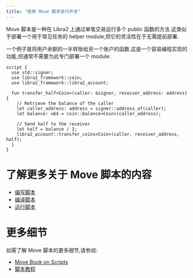 ```yaml
---
title: "使用 Move 脚本进行开发"
---
```


Move 脚本是一种在 Libra2 上通过单笔交易运行多个 public 函数的方法.这类似于部署一个用于常见任务的 helper module,但它的灵活性在于无需提前部署.

一个例子是将用户余额的一半转账给另一个账户的函数.这是一个容易编程实现的功能,但通常不需要为此专门部署一个 module:

```move
script {
  use std::signer;
  use libra2_framework::coin;
  use libra2_framework::libra2_account;

  fun transfer_half<Coin>(caller: &signer, receiver_address: address) {
    // Retrieve the balance of the caller
    let caller_address: address = signer::address_of(caller);
    let balance: u64 = coin::balance<Coin>(caller_address);

    // Send half to the receiver
    let half = balance / 2;
    libra2_account::transfer_coins<Coin>(caller, receiver_address, half);
  }
}
```

# 了解更多关于 Move 脚本的内容

- [编写脚本](/zh/build/smart-contracts/scripts/writing-scripts)
- [编译脚本](/zh/build/smart-contracts/scripts/compiling-scripts)
- [运行脚本](/zh/build/smart-contracts/scripts/running-scripts)

# 更多细节

如需了解 Move 脚本的更多细节,请参阅:

- [Move Book on Scripts](/zh/build/smart-contracts/book/modules-and-scripts)
- [脚本教程](/zh/build/smart-contracts/scripts/script-tutorial)
